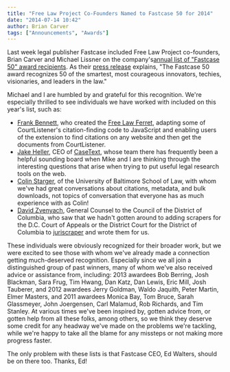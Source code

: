 ```yaml
---
title: "Free Law Project Co-Founders Named to Fastcase 50 for 2014"
date: "2014-07-14 10:42"
author: Brian Carver
tags: ["Announcements", "Awards"]
---
```


Last week legal publisher Fastcase included Free Law Project
co-founders, Brian Carver and Michael Lissner on the company's[annual
list of "Fastcase 50" award
recipients](http://www.fastcase.com/fastcase50-winners-2014). As their
[press
release](http://www.fastcase.com/fastcase-announces-2014-%e2%80%9cfastcase-50%e2%80%9d-award-winners/)
explains, "The Fastcase 50 award recognizes 50 of the smartest, most
courageous innovators, techies, visionaries, and leaders in the law."

Michael and I are humbled by and grateful for this recognition. We're
especially thrilled to see individuals we have worked with included on
this year's list, such as:

-   [Frank Bennett](https://twitter.com/fgbjr), who created the [Free
    Law
    Ferret](http://citationstylist.org/2013/08/20/free-law-ferret-document-to-cited-cases-in-a-click/),
    adapting some of CourtListener's citation-finding code to JavaScript
    and enabling users of the extension to find citations on any website
    and then get the documents from CourtListener.
-   [Jake Heller](https://twitter.com/casetext), CEO of
    [CaseText](http://casetext.com), whose team there has frequently
    been a helpful sounding board when Mike and I are thinking through
    the interesting questions that arise when trying to put useful legal
    research tools on the web.
-   [Colin Starger](https://twitter.com/colinstarger), of the University
    of Baltimore School of Law, with whom we've had great conversations
    about citations, metadata, and bulk downloads, not topics of
    conversation that everyone has as much experience with as Colin!
-   [David Zvenyach](https://twitter.com/vdavez), General Counsel to the
    Council of the District of Columbia, who saw that we hadn't gotten
    around to adding scrapers for the D.C. Court of Appeals or the
    District Court for the District of Columbia to
    [juriscraper](https://github.com/freelawproject/juriscraper) and wrote
    them for us.

These individuals were obviously recognized for their broader work, but
we were excited to see those with whom we've already made a connection
getting much-deserved recognition. Especially since we all join a
distinguished group of past winners, many of whom we've also received
advice or assistance from, including: 2013 awardees Bob Berring, Josh
Blackman, Sara Frug, Tim Hwang, Dan Katz, Dan Lewis, Eric Mill, Josh
Tauberer, and 2012 awardees Jerry Goldman, Waldo Jaquith, Peter Martin,
Elmer Masters, and 2011 awardees Monica Bay, Tom Bruce, Sarah
Glassmeyer, John Joergensen, Carl Malamud, Rob Richards, and Tim
Stanley. At various times we've been inspired by, gotten advice from, or
gotten help from all these folks, among others, so we think they deserve
some credit for any headway we've made on the problems we're tackling,
while we're happy to take all the blame for any missteps or not making
more progress faster.

The only problem with these lists is that Fastcase CEO, Ed Walters,
should be on there too. Thanks, Ed!
